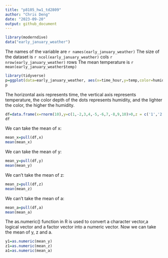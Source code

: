 ```yaml
---
title: "p8105_hw1_td2809"
author: "Chris Deng"
date: "2023-09-20"
output: github_document
---
```


```r
library(moderndive)
data("early_january_weather")
``` 

The names of the variable are `r names(early_january_weather)`
 The size of the dataset is  `r ncol(early_january_weather)` cols `r nrow(early_january_weather)` rows
 The mean temperature is  `r mean(early_january_weather$temp)`


```r
library(tidyverse)
p=ggplot(data=early_january_weather, aes(x=time_hour,y=temp,color=humid))+geom_point()
p
```
The horizontal axis represents time, the vertical axis represents temperature, the color depth of the dots represents humidity, and the lighter the color, the higher the humidity.

```r
df=data.frame(x=rnorm(10),y=c(1,-2,3,4,-5,-6,7,-8,9,10)>0,z = c('1','2','3','4','5','6','7','8','9','10'),a=gl(3,3,length=10))
df
```


We can take the mean of x:
```r
mean_x=pull(df,x)
mean(mean_x)
```
We can take the mean of y:
```r
mean_y=pull(df,y)
mean(mean_y)
```

We can't take the mean of z:
```r
mean_z=pull(df,z)
mean(mean_z)
```
We can't take the mean of a:
```r
mean_a=pull(df,a)
mean(mean_a)
```
The as.numeric() function in R is used to convert a character vector,a logical vector and a factor vector into a numeric vector. Now we can take the mean of y, z and a.
```r
y1=as.numeric(mean_y)
z1=as.numeric(mean_z)
a1=as.numeric(mean_a)
```